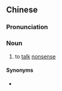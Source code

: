==Chinese==
{{zh-forms|s=乱噏}}

===Pronunciation===
{{zh-pron
|c=lyun6-2 ngap1
|cat=n
}}

===Noun===
{{zh-noun}}

# {{lb|zh|Cantonese}} to [[talk]] [[nonsense]]

====Synonyms====
* {{zh-l|胡說}}